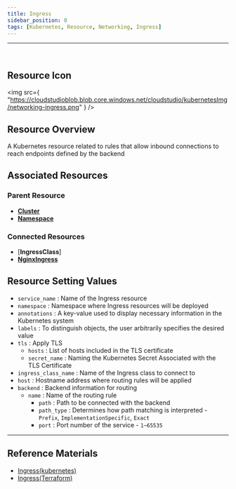 ```yaml
---
title: Ingress
sidebar_position: 0
tags: [Kubernetes, Resource, Networking, Ingress]
---
```



<hr />
<br />


## Resource Icon

<img
    src={
        "https://cloudstudioblob.blob.core.windows.net/cloudstudio/kubernetesImg/networking-ingress.png"
    }
/>

## Resource Overview

A Kubernetes resource related to rules that allow inbound connections to reach endpoints defined by the backend

## Associated Resources

### Parent Resource

-   [**Cluster**](https://docs.cstudio.app/en/docs/resource/kubernetes/Base/Cluster)
-   [**Namespace**](https://docs.cstudio.app/en/docs/resource/kubernetes/Core/Namespace)


### Connected Resources

-   [**IngressClass**]
-   [**NginxIngress**](https://docs.cstudio.app/en/docs/resource/kubernetes/Helm/NginxIngress)


## Resource Setting Values

-   `service_name` : Name of the Ingress resource
-   `namespace` : Namespace where Ingress resources will be deployed
-   `annotations` : A key-value used to display necessary information in the Kubernetes system
-   `labels` : To distinguish objects, the user arbitrarily specifies the desired value
-   `tls` : Apply TLS
    -   `hosts` : List of hosts included in the TLS certificate
    -   `secret_name` : Naming the Kubernetes Secret Associated with the TLS Certificate
-   `ingress_class_name` : Name of the Ingress class to connect to
-   `host` : Hostname address where routing rules will be applied
-   `backend` : Backend information for routing
    -   `name` : Name of the routing rule
        -   `path` : Path to be connected with the backend
        -   `path_type` : Determines how path matching is interpreted - `Prefix`, `ImplementationSpecific`, `Exact`
        -   `port` : Port number of the service - `1~65535`






---

## Reference Materials

-   [Ingress(kubernetes)](https://kubernetes.io/docs/concepts/services-networking/ingress/)
-   [Ingress(Terraform)](https://registry.terraform.io/providers/hashicorp/kubernetes/latest/docs/resources/ingress)
